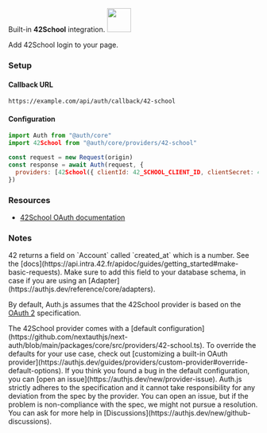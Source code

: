 <div
  style={{
    backgroundColor: "#fff",
    display: "flex",
    justifyContent: "space-between",
    color: "#000",
    padding: 16,
  }}
>
  <span>
    Built-in <b>42School</b> integration.
  </span>
  <a href="https://api.intra.42.fr//">
    <img
      style={{ display: "block" }}
      src="/img/providers/42-school.svg"
      height="48"
      width="48"
    />
  </a>
</div>

Add 42School login to your page.

### Setup

#### Callback URL

```
https://example.com/api/auth/callback/42-school
```

#### Configuration

```js
import Auth from "@auth/core"
import 42School from "@auth/core/providers/42-school"

const request = new Request(origin)
const response = await Auth(request, {
  providers: [42School({ clientId: 42_SCHOOL_CLIENT_ID, clientSecret: 42_SCHOOL_CLIENT_SECRET })],
})
```

### Resources

- [42School OAuth documentation](https://api.intra.42.fr/apidoc/guides/web_application_flow)

### Notes

<Callout>
  42 returns a field on `Account` called `created_at` which is a number. See the
  [docs](https://api.intra.42.fr/apidoc/guides/getting_started#make-basic-requests).
  Make sure to add this field to your database schema, in case if you are using
  an [Adapter](https://authjs.dev/reference/core/adapters).
</Callout>

By default, Auth.js assumes that the 42School provider is
based on the [OAuth 2](https://www.rfc-editor.org/rfc/rfc6749.html) specification.

<Callout type="tip">
  The 42School provider comes with a [default
  configuration](https://github.com/nextauthjs/next-auth/blob/main/packages/core/src/providers/42-school.ts).
  To override the defaults for your use case, check out [customizing a built-in
  OAuth
  provider](https://authjs.dev/guides/providers/custom-provider#override-default-options).
</Callout>
If you think you found a bug in the default configuration, you can [open an issue](https://authjs.dev/new/provider-issue).
Auth.js strictly adheres to the specification and it cannot take responsibility for
any deviation from the spec by the provider. You can open an issue, but if the problem
is non-compliance with the spec, we might not pursue a resolution. You can ask for
more help in [Discussions](https://authjs.dev/new/github-discussions).
